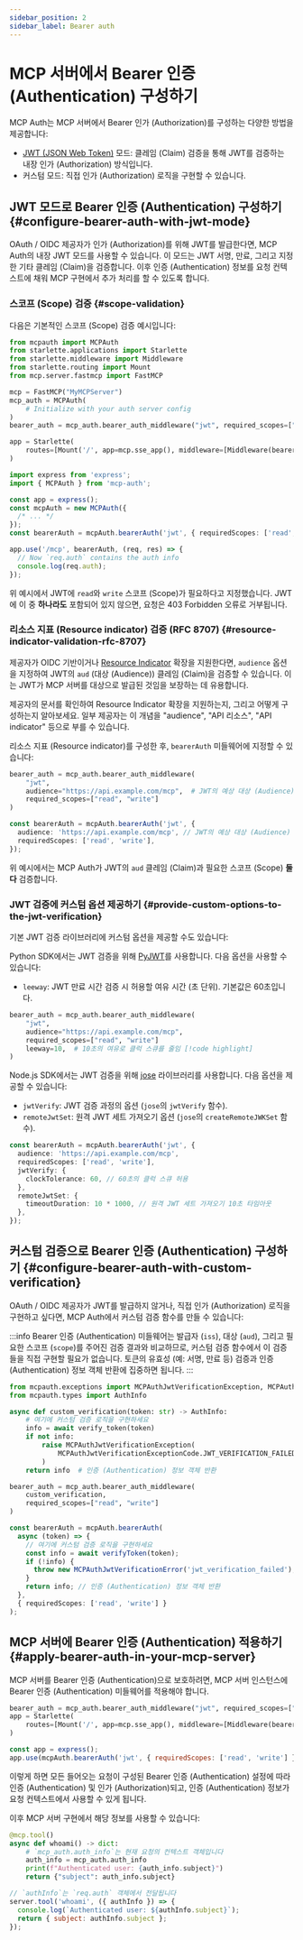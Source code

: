 ```yaml
---
sidebar_position: 2
sidebar_label: Bearer auth
---
```



# MCP 서버에서 Bearer 인증 (Authentication) 구성하기

MCP Auth는 MCP 서버에서 Bearer 인가 (Authorization)를 구성하는 다양한 방법을 제공합니다:

- [JWT (JSON Web Token)](https://auth.wiki/jwt) 모드: 클레임 (Claim) 검증을 통해 JWT를 검증하는 내장 인가 (Authorization) 방식입니다.
- 커스텀 모드: 직접 인가 (Authorization) 로직을 구현할 수 있습니다.

## JWT 모드로 Bearer 인증 (Authentication) 구성하기 \{#configure-bearer-auth-with-jwt-mode}

OAuth / OIDC 제공자가 인가 (Authorization)를 위해 JWT를 발급한다면, MCP Auth의 내장 JWT 모드를 사용할 수 있습니다. 이 모드는 JWT 서명, 만료, 그리고 지정한 기타 클레임 (Claim)을 검증합니다. 이후 인증 (Authentication) 정보를 요청 컨텍스트에 채워 MCP 구현에서 추가 처리를 할 수 있도록 합니다.

### 스코프 (Scope) 검증 \{#scope-validation}

다음은 기본적인 스코프 (Scope) 검증 예시입니다:

<Tabs groupId="sdk">
<TabItem value="python" label="Python">

```python
from mcpauth import MCPAuth
from starlette.applications import Starlette
from starlette.middleware import Middleware
from starlette.routing import Mount
from mcp.server.fastmcp import FastMCP

mcp = FastMCP("MyMCPServer")
mcp_auth = MCPAuth(
    # Initialize with your auth server config
)
bearer_auth = mcp_auth.bearer_auth_middleware("jwt", required_scopes=["read", "write"]) # [!code highlight]

app = Starlette(
    routes=[Mount('/', app=mcp.sse_app(), middleware=[Middleware(bearer_auth)])]
)
```

</TabItem>
<TabItem value="node" label="Node.js">

```ts
import express from 'express';
import { MCPAuth } from 'mcp-auth';

const app = express();
const mcpAuth = new MCPAuth({
  /* ... */
});
const bearerAuth = mcpAuth.bearerAuth('jwt', { requiredScopes: ['read', 'write'] }); // [!code highlight]

app.use('/mcp', bearerAuth, (req, res) => {
  // Now `req.auth` contains the auth info
  console.log(req.auth);
});
```

</TabItem>
</Tabs>

위 예시에서 JWT에 `read`와 `write` 스코프 (Scope)가 필요하다고 지정했습니다. JWT에 이 중 **하나라도** 포함되어 있지 않으면, 요청은 403 Forbidden 오류로 거부됩니다.

### 리소스 지표 (Resource indicator) 검증 (RFC 8707) \{#resource-indicator-validation-rfc-8707}

제공자가 OIDC 기반이거나 [Resource Indicator](https://datatracker.ietf.org/doc/html/rfc8707) 확장을 지원한다면, `audience` 옵션을 지정하여 JWT의 `aud` (대상 (Audience)) 클레임 (Claim)을 검증할 수 있습니다. 이는 JWT가 MCP 서버를 대상으로 발급된 것임을 보장하는 데 유용합니다.

제공자의 문서를 확인하여 Resource Indicator 확장을 지원하는지, 그리고 어떻게 구성하는지 알아보세요. 일부 제공자는 이 개념을 "audience", "API 리소스", "API indicator" 등으로 부를 수 있습니다.

리소스 지표 (Resource indicator)를 구성한 후, `bearerAuth` 미들웨어에 지정할 수 있습니다:

<Tabs groupId="sdk">
<TabItem value="python" label="Python">

```python
bearer_auth = mcp_auth.bearer_auth_middleware(
    "jwt",
    audience="https://api.example.com/mcp",  # JWT의 예상 대상 (Audience) [!code highlight]
    required_scopes=["read", "write"]
)
```

</TabItem>
<TabItem value="node" label="Node.js">

```ts
const bearerAuth = mcpAuth.bearerAuth('jwt', {
  audience: 'https://api.example.com/mcp', // JWT의 예상 대상 (Audience) [!code highlight]
  requiredScopes: ['read', 'write'],
});
```

</TabItem>
</Tabs>

위 예시에서는 MCP Auth가 JWT의 `aud` 클레임 (Claim)과 필요한 스코프 (Scope) **둘 다** 검증합니다.

### JWT 검증에 커스텀 옵션 제공하기 \{#provide-custom-options-to-the-jwt-verification}

기본 JWT 검증 라이브러리에 커스텀 옵션을 제공할 수도 있습니다:

<Tabs groupId="sdk">
<TabItem value="python" label="Python">

Python SDK에서는 JWT 검증을 위해 [PyJWT](https://pyjwt.readthedocs.io/en/stable/)를 사용합니다. 다음 옵션을 사용할 수 있습니다:

- `leeway`: JWT 만료 시간 검증 시 허용할 여유 시간 (초 단위). 기본값은 60초입니다.

```python
bearer_auth = mcp_auth.bearer_auth_middleware(
    "jwt",
    audience="https://api.example.com/mcp",
    required_scopes=["read", "write"]
    leeway=10,  # 10초의 여유로 클럭 스큐를 줄임 [!code highlight]
)
```

</TabItem>
<TabItem value="node" label="Node.js">

Node.js SDK에서는 JWT 검증을 위해 [jose](https://github.com/panva/jose) 라이브러리를 사용합니다. 다음 옵션을 제공할 수 있습니다:

- `jwtVerify`: JWT 검증 과정의 옵션 (`jose`의 `jwtVerify` 함수).
- `remoteJwtSet`: 원격 JWT 세트 가져오기 옵션 (`jose`의 `createRemoteJWKSet` 함수).

```ts {4-9}
const bearerAuth = mcpAuth.bearerAuth('jwt', {
  audience: 'https://api.example.com/mcp',
  requiredScopes: ['read', 'write'],
  jwtVerify: {
    clockTolerance: 60, // 60초의 클럭 스큐 허용
  },
  remoteJwtSet: {
    timeoutDuration: 10 * 1000, // 원격 JWT 세트 가져오기 10초 타임아웃
  },
});
```

</TabItem>
</Tabs>

## 커스텀 검증으로 Bearer 인증 (Authentication) 구성하기 \{#configure-bearer-auth-with-custom-verification}

OAuth / OIDC 제공자가 JWT를 발급하지 않거나, 직접 인가 (Authorization) 로직을 구현하고 싶다면, MCP Auth에서 커스텀 검증 함수를 만들 수 있습니다:

:::info
Bearer 인증 (Authentication) 미들웨어는 발급자 (`iss`), 대상 (`aud`), 그리고 필요한 스코프 (`scope`)를 주어진 검증 결과와 비교하므로, 커스텀 검증 함수에서 이 검증들을 직접 구현할 필요가 없습니다. 토큰의 유효성 (예: 서명, 만료 등) 검증과 인증 (Authentication) 정보 객체 반환에 집중하면 됩니다.
:::

<Tabs groupId="sdk">
<TabItem value="python" label="Python">

```python
from mcpauth.exceptions import MCPAuthJwtVerificationException, MCPAuthJwtVerificationExceptionCode
from mcpauth.types import AuthInfo

async def custom_verification(token: str) -> AuthInfo:
    # 여기에 커스텀 검증 로직을 구현하세요
    info = await verify_token(token)
    if not info:
        raise MCPAuthJwtVerificationException(
            MCPAuthJwtVerificationExceptionCode.JWT_VERIFICATION_FAILED
        )
    return info  # 인증 (Authentication) 정보 객체 반환

bearer_auth = mcp_auth.bearer_auth_middleware(
    custom_verification,
    required_scopes=["read", "write"]
)
```

</TabItem>
<TabItem value="node" label="Node.js">

```ts
const bearerAuth = mcpAuth.bearerAuth(
  async (token) => {
    // 여기에 커스텀 검증 로직을 구현하세요
    const info = await verifyToken(token);
    if (!info) {
      throw new MCPAuthJwtVerificationError('jwt_verification_failed');
    }
    return info; // 인증 (Authentication) 정보 객체 반환
  },
  { requiredScopes: ['read', 'write'] }
);
```

</TabItem>
</Tabs>

## MCP 서버에 Bearer 인증 (Authentication) 적용하기 \{#apply-bearer-auth-in-your-mcp-server}

MCP 서버를 Bearer 인증 (Authentication)으로 보호하려면, MCP 서버 인스턴스에 Bearer 인증 (Authentication) 미들웨어를 적용해야 합니다.

<Tabs groupId="sdk">
<TabItem value="python" label="Python">

```python
bearer_auth = mcp_auth.bearer_auth_middleware("jwt", required_scopes=["read", "write"])
app = Starlette(
    routes=[Mount('/', app=mcp.sse_app(), middleware=[Middleware(bearer_auth)])]
)
```

</TabItem>
<TabItem value="node" label="Node.js">

```js
const app = express();
app.use(mcpAuth.bearerAuth('jwt', { requiredScopes: ['read', 'write'] }));
```

</TabItem>
</Tabs>

이렇게 하면 모든 들어오는 요청이 구성된 Bearer 인증 (Authentication) 설정에 따라 인증 (Authentication) 및 인가 (Authorization)되고, 인증 (Authentication) 정보가 요청 컨텍스트에서 사용할 수 있게 됩니다.

이후 MCP 서버 구현에서 해당 정보를 사용할 수 있습니다:

<Tabs groupId="sdk">
<TabItem value="python" label="Python">

```python
@mcp.tool()
async def whoami() -> dict:
    # `mcp_auth.auth_info`는 현재 요청의 컨텍스트 객체입니다
    auth_info = mcp_auth.auth_info
    print(f"Authenticated user: {auth_info.subject}")
    return {"subject": auth_info.subject}
```

</TabItem>
<TabItem value="node" label="Node.js">

```js
// `authInfo`는 `req.auth` 객체에서 전달됩니다
server.tool('whoami', ({ authInfo }) => {
  console.log(`Authenticated user: ${authInfo.subject}`);
  return { subject: authInfo.subject };
});
```

</TabItem>
</Tabs>
